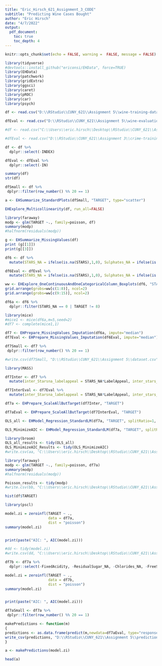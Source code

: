 ```yaml
---
title: "Eric_Hirsch_621_Assignment_3_CODE"
subtitle: "Predicting Wine Cases Bought" 
author: "Eric Hirsch"
date: "4/7/2022"
output:
  pdf_document:
    toc: true
    toc_depth: 4
---
```


```r
knitr::opts_chunk$set(echo = FALSE, warning =  FALSE, message = FALSE)
```

```r
library(tidyverse)
#devtools::install_github("ericonsi/EHData", force=TRUE)
library(EHData)
library(patchwork)
library(gridExtra)
library(ggsci)
library(caret)
library(pROC)
library(car)
library(psych)
```
```r

df <- read.csv("D:\\RStudio\\CUNY_621\\Assignment 5\\wine-training-data.csv", fileEncoding="UTF-8-BOM")

dfEval <- read.csv("D:\\RStudio\\CUNY_621\\Assignment 5\\wine-evaluation-data.csv", fileEncoding="UTF-8-BOM")

#df <- read.csv("C:\\Users\\eric.hirsch\\Desktop\\RStudio\\CUNY_621\\Assignment 5\\wine-training-data.csv", fileEncoding="UTF-8-BOM")

#dfEval <- read.csv("D:\\RStudio\\CUNY_621\\Assignment 3\\crime-training-data_modified.csv")

df <- df %>%
  dplyr::select(-INDEX)

dfEval <- dfEval %>%
  dplyr::select(-IN)


```


```r

summary(df)
str(df)

```



```r

dfSmall <- df %>%
 dplyr::filter(row_number() %% 20 == 1)

a <- EHSummarize_StandardPlots(dfSmall, "TARGET", type="scatter")
```


```r
EHExplore_Multicollinearity(df, run_all=FALSE)


```
 
```r

library(faraway)
modp <- glm(TARGET ~., family=poisson, df)  
summary(modp)
#halfnorm(residuals(modp)) 

```

```r

g <- EHSummarize_MissingValues(df)
print (g[[1]])
print(g[[3]])
```

```r

df6 <- df %>%
  mutate(STARS_NA = ifelse(is.na(STARS),1,0), Sulphates_NA = ifelse(is.na(Sulphates),1,0), TotalSulpherDioxide_NA = ifelse(is.na(TotalSulfurDioxide),1,0), Alcohol_NA = ifelse(is.na(Alcohol),1,0), FreeSulfurDioxide_NA = ifelse(is.na(FreeSulfurDioxide),1,0), Chlorides_NA = ifelse(is.na(Chlorides),1,0), ResidualSugar_NA = ifelse(is.na(ResidualSugar),1,0), pH_NA = ifelse(is.na(pH),1,0))

df6Eval <- dfEval %>%
  mutate(STARS_NA = ifelse(is.na(STARS),1,0), Sulphates_NA = ifelse(is.na(Sulphates),1,0), TotalSulpherDioxide_NA = ifelse(is.na(TotalSulfurDioxide),1,0), Alcohol_NA = ifelse(is.na(Alcohol),1,0), FreeSulfurDioxide_NA = ifelse(is.na(FreeSulfurDioxide),1,0), Chlorides_NA = ifelse(is.na(Chlorides),1,0), ResidualSugar_NA = ifelse(is.na(ResidualSugar),1,0), pH_NA = ifelse(is.na(pH),1,0))

```


```r

ww <- EHExplore_OneContinuousAndOneCategoricalColumn_Boxplots(df6, "STARS_NA")
grid.arrange(grobs=ww[c(1:8)], ncol=2)
grid.arrange(grobs=ww[c(9:15)], ncol=2)


```


```r

df6a <- df6 %>%
  dplyr::filter(STARS_NA == 0 | TARGET != 8)
```

```r
library(mice)
#mice1 <- mice(df6a,m=5,seed=2)
#df7 <- complete(mice1,1) 

df7 <- EHPrepare_MissingValues_Imputation(df6a, impute="median")
df7Eval <- EHPrepare_MissingValues_Imputation(df6Eval, impute="median")
```

```r

df7Small <- df7 %>%
 dplyr::filter(row_number() %% 20 == 1)

#write.csv(df7Small, "D:\\RStudio\\CUNY_621\\Assignment 5\\dataset.csv")

```

```r
library(MASS)

df7Inter <- df7 %>%
  mutate(inter_Starsna_labelappeal = STARS_NA*LabelAppeal, inter_stars_acidindex = STARS*AcidIndex, logAcidIndex = log(AcidIndex))

df7InterEval <- df7Eval %>%
  mutate(inter_Starsna_labelappeal = STARS_NA*LabelAppeal, inter_stars_acidindex = STARS*AcidIndex, logAcidIndex = log(AcidIndex))

df7a <- EHPrepare_ScaleAllButTarget(df7Inter, "TARGET")

df7aEval <- EHPrepare_ScaleAllButTarget(df7InterEval, "TARGET")
```

```r

OLS_all <- EHModel_Regression_StandardLM(df7a, "TARGET", splitRatio=1, tests = FALSE, xseed=10, xstepAIC = FALSE, returnLM=TRUE, vif=FALSE)

OLS_MinimizeAIC <- EHModel_Regression_StandardLM(df7a, "TARGET", splitRatio=1, tests = FALSE, xseed=10, returnLM=TRUE, vif = FALSE)

library(broom)
OLS_all_results <- tidy(OLS_all)
OLS_MinimizeAIC_Results <- tidy(OLS_MinimizeAIC)
#write.csv(aa, "C:\\Users\\eric.hirsch\\Desktop\\RStudio\\CUNY_621\\Assignment 5\\Standard.csv")


```

```r
library(faraway)
modp <- glm(TARGET ~., family=poisson, df7a)  
summary(modp)
#halfnorm(residuals(modp)) 

Poisson_results <- tidy(modp)
#write.csv(bb, "C:\\Users\\eric.hirsch\\Desktop\\RStudio\\CUNY_621\\Assignment 5\\poisson.csv")
```


```r

hist(df$TARGET)

```

```r



library(pscl)

model.zi = zeroinfl(TARGET ~ .,
                    data = df7a,
                    dist = "poisson")
summary(model.zi)


print(paste("AIC: ", AIC(model.zi)))

#dd <- tidy(model.zi)
#write.csv(dd, "C:\\Users\\eric.hirsch\\Desktop\\RStudio\\CUNY_621\\Assignment 5\\zeroinf1.csv")
```

```r

df7b <- df7a %>%
  dplyr::select(-FixedAcidity, -ResidualSugar_NA, -Chlorides_NA, -FreeSulfurDioxide_NA, -CitricAcid, -Density, -Sulphates_NA, -Alcohol_NA,-Chlorides, -TotalSulpherDioxide_NA, -ResidualSugar)

model.zi = zeroinfl(TARGET ~ .,
                    data = df7b,
                    dist = "poisson")
summary(model.zi)


print(paste("AIC: ", AIC(model.zi)))


```


```r

df7aSmall <- df7a %>%
 dplyr::filter(row_number() %% 20 == 1)

makePredictions <- function(m)
{
predictions <- as.data.frame(predict(m,newdata=df7aEval, type="response"))
write_csv(predictions, "D:\\RStudio\\CUNY_621\\Assignment 5\\predictionsWine.csv")
}

a <- makePredictions(model.zi)

head(a)

```
